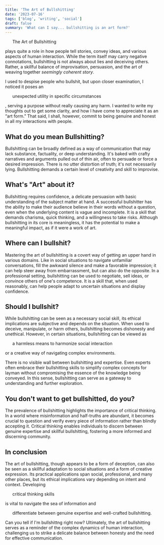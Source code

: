 ```yaml
---
title: 'The Art of Bullshitting'
date: '2023-07-16'
tags: ['blog', 'writing', 'social']
draft: false
summary: 'What can I say... bullshitting is an art form?'
---
```


<Ul>The Art of Bullshitting</Ul> plays quite a role in how people tell stories, convey ideas, and various aspects of human interaction. 
While the term itself may carry negative connotations, bullshitting is not always about lies and deceiving others. 
Rather, a skillful balance of improvisation, persuasion, and the art of weaving together <em>seemingly coherent story</em>.

I used to despise people who bullshit, but upon closer examination, I noticed it poses an <Ul>unexpected utility in specific circumstances</Ul>, serving a purpose without really causing any harm. 
I wanted to write my thoughts out to get some clarity, and how I have come to appreciate it as an “art form.” 
That said, I shall, however, commit to being genuine and honest in all my interactions with people.

## What do you mean Bullshitting?

Bullshitting can be broadly defined as a way of communication that may lack substance, factuality, or deep understanding. 
It's baked with crafty narratives and arguments pulled out of thin air, often to persuade or force a desired impression. 
There is no utter distortion of truth; it's not necessarily lying. 
Bullshitting demands a certain level of creativity and skill to improvise.

## What's "Art"  about it?

Bullshitting requires confidence, a delicate persuasion with basic understanding of the subject matter at hand. 
A successful bullshitter has the ability to make their audience believe in their words without a question, even when the underlying content is vague and incomplete. 
It is a skill that demands charisma, quick thinking, and a willingness to take risks. 
Although bullshitting in its core is meaningless, it has the potential to make a meaningful impact, as if it were a work of art.

## Where can I bullshit?

Mastering the art of bullshitting is a covert way of getting an upper hand in various domains. 
Like in social situations to navigate unfamiliar conversations, fill the awkward silence and make a favorable impression; it can help steer away from embarrassment, but can also do the opposite. 
In a professional setting, bullshitting can be used to negotiate, sell ideas, or convince others of one's competence. 
It is a skill that, when used reasonably, can help people adapt to uncertain situations and display confidence.

## Should I bullshit?

While bullshitting can be seen as a necessary social skill, its ethical implications are subjective and depends on the situation. 
When used to deceive, manipulate, or harm others, bullshitting becomes dishonesty and unethical. 
However, in certain situations, bullshitting can be viewed as <Ul>a harmless means to harmonize social interaction</Ul> or a creative way of navigating complex environments.

There is no visible wall between bullshitting and expertise. Even experts often embrace their bullshitting skills to simplify complex concepts for layman without compromising the essence of the knowledge being conveyed. In this sense, bullshitting can serve as a gateway to understanding and further exploration.

## You don't want to get bullshitted, do you?

The prevalence of bullshitting highlights the importance of critical thinking. 
In a world where misinformation and half-truths are abundant, it becomes crucial to question and verify every piece of information rather than blindly accepting it. 
Critical thinking enables individuals to discern between genuine expertise and skillful bullshitting, fostering a more informed and discerning community.

## In conclusion

The art of bullshitting, though appears to be a form of deception, can also be seen as a skillful adaptation to social situations and a form of creative expression. 
Its practical applications span social, professional, and many other places, but its ethical implications vary depending on intent and context. 
Developing <Ul>critical thinking skills </Ul> is vital to navigate the sea of information and <Ul>differentiate between genuine expertise and well-crafted bullshitting.</Ul> Can you tell if I'm bullshittng right now?
Ultimately, the art of bullshitting serves as a reminder of the complex dynamics of human interaction, challenging us to strike a delicate balance between honesty and the need for effective communication.